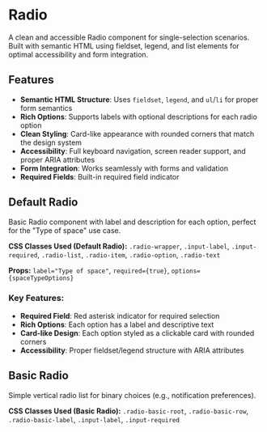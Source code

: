 
<Meta of={RadioStories} />

# Radio

A clean and accessible Radio component for single-selection scenarios. Built with semantic HTML using fieldset, legend, and list elements for optimal accessibility and form integration.

## Features

- **Semantic HTML Structure**: Uses `fieldset`, `legend`, and `ul`/`li` for proper form semantics
- **Rich Options**: Supports labels with optional descriptions for each radio option
- **Clean Styling**: Card-like appearance with rounded corners that match the design system
- **Accessibility**: Full keyboard navigation, screen reader support, and proper ARIA attributes
- **Form Integration**: Works seamlessly with forms and validation
- **Required Fields**: Built-in required field indicator

## Default Radio

Basic Radio component with label and description for each option, perfect for the "Type of space" use case.

<Canvas of={RadioStories.Default} />

**CSS Classes Used (Default Radio):** `.radio-wrapper`, `.input-label`, `.input-required`, `.radio-list`, `.radio-item`, `.radio-option`, `.radio-text`

**Props:** `label="Type of space"`, `required={true}`, `options={spaceTypeOptions}`

### Key Features:
- **Required Field**: Red asterisk indicator for required selection
- **Rich Options**: Each option has a label and descriptive text
- **Card-like Design**: Each option styled as a clickable card with rounded corners
- **Accessibility**: Proper fieldset/legend structure with ARIA attributes

## Basic Radio

Simple vertical radio list for binary choices (e.g., notification preferences).

<Canvas of={RadioStories.Basic} />

**CSS Classes Used (Basic Radio):** `.radio-basic-root`, `.radio-basic-row`, `.radio-basic-label`, `.input-label`, `.input-required`
